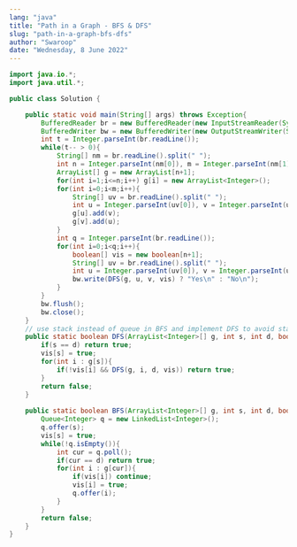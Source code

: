 ```yaml
---
lang: "java"
title: "Path in a Graph - BFS & DFS"
slug: "path-in-a-graph-bfs-dfs"
author: "Swaroop"
date: "Wednesday, 8 June 2022"
---
```

```java
import java.io.*;
import java.util.*;

public class Solution {

    public static void main(String[] args) throws Exception{
        BufferedReader br = new BufferedReader(new InputStreamReader(System.in));
        BufferedWriter bw = new BufferedWriter(new OutputStreamWriter(System.out));
        int t = Integer.parseInt(br.readLine());
        while(t-- > 0){
            String[] nm = br.readLine().split(" ");
            int n = Integer.parseInt(nm[0]), m = Integer.parseInt(nm[1]);
            ArrayList[] g = new ArrayList[n+1];
            for(int i=1;i<=n;i++) g[i] = new ArrayList<Integer>();
            for(int i=0;i<m;i++){
                String[] uv = br.readLine().split(" ");
                int u = Integer.parseInt(uv[0]), v = Integer.parseInt(uv[1]);
                g[u].add(v);
                g[v].add(u);
            }
            int q = Integer.parseInt(br.readLine());
            for(int i=0;i<q;i++){
                boolean[] vis = new boolean[n+1];
                String[] uv = br.readLine().split(" ");
                int u = Integer.parseInt(uv[0]), v = Integer.parseInt(uv[1]);
                bw.write(DFS(g, u, v, vis) ? "Yes\n" : "No\n");
            }
        }
        bw.flush();
        bw.close();
    }
    // use stack instead of queue in BFS and implement DFS to avoid stackOverflow error
    public static boolean DFS(ArrayList<Integer>[] g, int s, int d, boolean[] vis){
        if(s == d) return true;
        vis[s] = true;
        for(int i : g[s]){
            if(!vis[i] && DFS(g, i, d, vis)) return true;
        }
        return false;
    }
    
    public static boolean BFS(ArrayList<Integer>[] g, int s, int d, boolean[] vis){
        Queue<Integer> q = new LinkedList<Integer>();
        q.offer(s);
        vis[s] = true;
        while(!q.isEmpty()){
            int cur = q.poll();
            if(cur == d) return true;
            for(int i : g[cur]){
                if(vis[i]) continue;
                vis[i] = true;
                q.offer(i);
            }
        }
        return false;
    }
}
```
